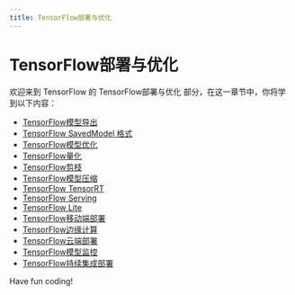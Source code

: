```yaml
---
title: TensorFlow部署与优化
---
```


# TensorFlow部署与优化

欢迎来到 TensorFlow 的 TensorFlow部署与优化 部分，在这一章节中，你将学到以下内容：

- [TensorFlow模型导出](./0-tensorflow-model-export.mdx)
- [TensorFlow SavedModel 格式](./1-tensorflow-savedmodel-format.mdx)
- [TensorFlow模型优化](./2-tensorflow-model-optimization.mdx)
- [TensorFlow量化](./3-tensorflow-quantization.mdx)
- [TensorFlow剪枝](./4-tensorflow-pruning.mdx)
- [TensorFlow模型压缩](./5-tensorflow-model-compression.mdx)
- [TensorFlow TensorRT](./6-tensorflow-tensorrt.mdx)
- [TensorFlow Serving](./7-tensorflow-serving.mdx)
- [TensorFlow Lite](./8-tensorflow-lite.mdx)
- [TensorFlow移动端部署](./9-tensorflow-mobile-deployment.mdx)
- [TensorFlow边缘计算](./10-tensorflow-edge-computing.mdx)
- [TensorFlow云端部署](./11-tensorflow-cloud-deployment.mdx)
- [TensorFlow模型监控](./12-tensorflow-model-monitoring.mdx)
- [TensorFlow持续集成部署](./13-tensorflow-continuous-integration-deployment.mdx)

Have fun coding!